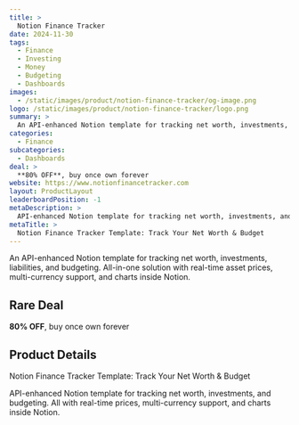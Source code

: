 ```yaml
---
title: >
  Notion Finance Tracker
date: 2024-11-30
tags:
  - Finance
  - Investing
  - Money
  - Budgeting
  - Dashboards
images:
  - /static/images/product/notion-finance-tracker/og-image.png
logo: /static/images/product/notion-finance-tracker/logo.png
summary: >
  An API-enhanced Notion template for tracking net worth, investments, liabilities, and budgeting. All-in-one solution with real-time asset prices, multi-currency support, and charts inside Notion.
categories:
  - Finance
subcategories:
  - Dashboards
deal: >
  **80% OFF**, buy once own forever
website: https://www.notionfinancetracker.com
layout: ProductLayout
leaderboardPosition: -1
metaDescription: >
  API-enhanced Notion template for tracking net worth, investments, and budgeting. All with real-time prices, multi-currency support, and charts inside Notion.
metaTitle: >
  Notion Finance Tracker Template: Track Your Net Worth & Budget
---
```

An API-enhanced Notion template for tracking net worth, investments, liabilities, and budgeting. All-in-one solution with real-time asset prices, multi-currency support, and charts inside Notion.

## Rare Deal

**80% OFF**, buy once own forever

## Product Details

Notion Finance Tracker Template: Track Your Net Worth & Budget

API-enhanced Notion template for tracking net worth, investments, and budgeting. All with real-time prices, multi-currency support, and charts inside Notion.
